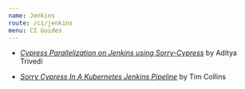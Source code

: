 ```yaml
---
name: Jenkins
route: /ci/jenkins
menu: CI Guides
---
```


- [_Cypress Parallelization on Jenkins using Sorry-Cypress_](https://medium.com/@adityahbk/cypress-parallelization-on-jenkins-using-sorry-cypress-197a86ad8ed1) by Aditya Trivedi

* [_Sorry Cypress In A Kubernetes Jenkins Pipeline_](https://crumbhole.com/sorry-cypress-in-a-kubernetes-jenkins-pipeline/) by Tim Collins
